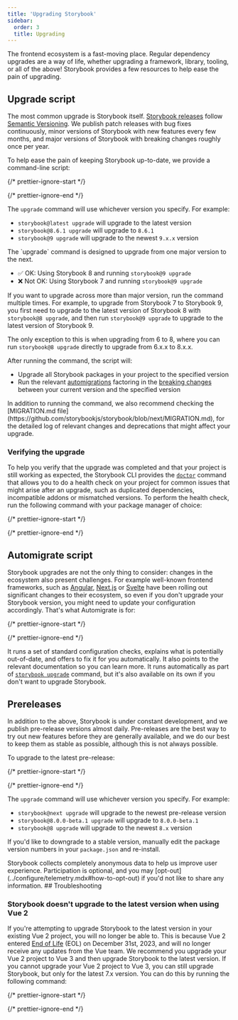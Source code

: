```yaml
---
title: 'Upgrading Storybook'
sidebar:
  order: 3
  title: Upgrading
---
```


The frontend ecosystem is a fast-moving place. Regular dependency upgrades are a way of life, whether upgrading a framework, library, tooling, or all of the above! Storybook provides a few resources to help ease the pain of upgrading.

## Upgrade script

The most common upgrade is Storybook itself. [Storybook releases](https://storybook.js.org/releases) follow [Semantic Versioning](https://semver.org/). We publish patch releases with bug fixes continuously, minor versions of Storybook with new features every few months, and major versions of Storybook with breaking changes roughly once per year.

To help ease the pain of keeping Storybook up-to-date, we provide a command-line script:

{/* prettier-ignore-start */}

<CodeSnippets path="storybook-upgrade.md" />

{/* prettier-ignore-end */}

The `upgrade` command will use whichever version you specify. For example:

* `storybook@latest upgrade` will upgrade to the latest version
* `storybook@8.6.1 upgrade` will upgrade to `8.6.1`
* `storybook@9 upgrade` will upgrade to the newest `9.x.x` version

<Callout variant="warning">
  The `upgrade` command is designed to upgrade from one major version to the next.

  - ✅ OK: Using Storybook 8 and running `storybook@9 upgrade`
  - ❌ Not OK: Using Storybook 7 and running `storybook@9 upgrade`

  If you want to upgrade across more than major version, run the command multiple times. For example, to upgrade from Storybook 7 to Storybook 9, you first need to upgrade to the latest version of Storybook 8 with `storybook@8 upgrade`, and then run `storybook@9 upgrade` to upgrade to the latest version of Storybook 9.

  The only exception to this is when upgrading from 6 to 8, where you can run `storybook@8 upgrade` directly to upgrade from 6.x.x to 8.x.x.
</Callout>

After running the command, the script will:

* Upgrade all Storybook packages in your project to the specified version
* Run the relevant [automigrations](../releases/migration-guide.mdx#automatic-upgrade) factoring in the [breaking changes](../releases/migration-guide.mdx#major-breaking-changes) between your current version and the specified version

<Callout variant="info">
  In addition to running the command, we also recommend checking the [MIGRATION.md file](https://github.com/storybookjs/storybook/blob/next/MIGRATION.md), for the detailed log of relevant changes and deprecations that might affect your upgrade.
</Callout>

### Verifying the upgrade

To help you verify that the upgrade was completed and that your project is still working as expected, the Storybook CLI provides the [`doctor`](../api/cli-options.mdx#doctor) command that allows you to do a health check on your project for common issues that might arise after an upgrade, such as duplicated dependencies, incompatible addons or mismatched versions. To perform the health check, run the following command with your package manager of choice:

{/* prettier-ignore-start */}

<CodeSnippets path="storybook-doctor.md" />

{/* prettier-ignore-end */}

## Automigrate script

Storybook upgrades are not the only thing to consider: changes in the ecosystem also present challenges. For example well-known frontend frameworks, such as [Angular](https://update.angular.io/?l=2\&v=16.0-17.0), [Next.js](https://nextjs.org/docs/pages/building-your-application/upgrading) or [Svelte](https://svelte.dev/docs/v4-migration-guide) have been rolling out significant changes to their ecosystem, so even if you don't upgrade your Storybook version, you might need to update your configuration accordingly. That's what Automigrate is for:

{/* prettier-ignore-start */}

<CodeSnippets path="storybook-automigrate.md" />

{/* prettier-ignore-end */}

It runs a set of standard configuration checks, explains what is potentially out-of-date, and offers to fix it for you automatically. It also points to the relevant documentation so you can learn more. It runs automatically as part of [`storybook upgrade`](#upgrade-script) command, but it's also available on its own if you don't want to upgrade Storybook.

## Prereleases

In addition to the above, Storybook is under constant development, and we publish pre-release versions almost daily. Pre-releases are the best way to try out new features before they are generally available, and we do our best to keep them as stable as possible, although this is not always possible.

To upgrade to the latest pre-release:

{/* prettier-ignore-start */}

<CodeSnippets path="storybook-upgrade-prerelease.md" />

{/* prettier-ignore-end */}

The `upgrade` command will use whichever version you specify. For example:

* `storybook@next upgrade` will upgrade to the newest pre-release version
* `storybook@8.0.0-beta.1 upgrade` will upgrade to `8.0.0-beta.1`
* `storybook@8 upgrade` will upgrade to the newest `8.x` version

If you'd like to downgrade to a stable version, manually edit the package version numbers in your `package.json` and re-install.

<Callout variant="info">
  Storybook collects completely anonymous data to help us improve user experience. Participation is optional, and you may [opt-out](../configure/telemetry.mdx#how-to-opt-out) if you'd not like to share any information.
</Callout>

<IfRenderer renderer="vue">
  ## Troubleshooting

  ### Storybook doesn't upgrade to the latest version when using Vue 2

  If you're attempting to upgrade Storybook to the latest version in your existing Vue 2 project, you will no longer be able to. This is because Vue 2 entered [End of Life](https://v2.vuejs.org/lts/) (EOL) on December 31st, 2023, and will no longer receive any updates from the Vue team. We recommend you upgrade your Vue 2 project to Vue 3 and then upgrade Storybook to the latest version. If you cannot upgrade your Vue 2 project to Vue 3, you can still upgrade Storybook, but only for the latest 7.x version. You can do this by running the following command:

  {/* prettier-ignore-start */}

  <CodeSnippets path="upgrade-command-specific-version.md" />

  {/* prettier-ignore-end */}
</IfRenderer>
